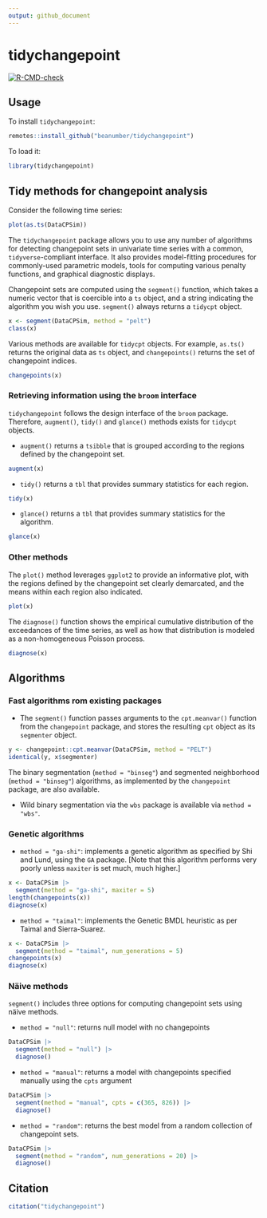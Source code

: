 ```yaml
---
output: github_document
---
```


# tidychangepoint

  <!-- badges: start -->
  [![R-CMD-check](https://github.com/beanumber/tidychangepoint/actions/workflows/R-CMD-check.yaml/badge.svg)](https://github.com/beanumber/tidychangepoint/actions/workflows/R-CMD-check.yaml)
  <!-- badges: end -->

## Usage

To install `tidychangepoint`:

```r
remotes::install_github("beanumber/tidychangepoint")
```

To load it:

```r
library(tidychangepoint)
```

## Tidy methods for changepoint analysis

Consider the following time series:

```r
plot(as.ts(DataCPSim))
```

The `tidychangepoint` package allows you to use any number of algorithms for detecting changepoint sets in univariate time series with a common, `tidyverse`-compliant interface. 
It also provides model-fitting procedures for commonly-used parametric models, tools for computing various penalty functions, and graphical diagnostic displays. 

Changepoint sets are computed using the `segment()` function, which takes a numeric vector that is coercible into a `ts` object, and a string indicating the algorithm you wish you use. 
`segment()` always returns a `tidycpt` object. 

```r
x <- segment(DataCPSim, method = "pelt")
class(x)
```

Various methods are available for `tidycpt` objects. 
For example, `as.ts()` returns the original data as `ts` object, and `changepoints()` returns the set of changepoint indices. 

```r
changepoints(x)
```

### Retrieving information using the `broom` interface

`tidychangepoint` follows the design interface of the `broom` package. 
Therefore, `augment()`, `tidy()` and `glance()` methods exists for `tidycpt` objects. 

- `augment()` returns a `tsibble` that is grouped according to the regions defined by the changepoint set. 

```r
augment(x)
```

- `tidy()` returns a `tbl` that provides summary statistics for each region.

```r
tidy(x)
```

- `glance()` returns a `tbl` that provides summary statistics for the algorithm. 

```r
glance(x)
```

### Other methods

The `plot()` method leverages `ggplot2` to provide an informative plot, with the regions defined by the changepoint set clearly demarcated, and the means within each region also indicated. 

```r
plot(x)
```

The `diagnose()` function shows the empirical cumulative distribution of the exceedances of the time series, as well as how that distribution is modeled as a non-homogeneous Poisson process. 

```r
diagnose(x)
```



## Algorithms

### Fast algorithms rom existing packages

- The `segment()` function passes arguments to the `cpt.meanvar()` function from the `changepoint` package, and stores the resulting `cpt` object as its `segmenter` object. 

```r
y <- changepoint::cpt.meanvar(DataCPSim, method = "PELT")
identical(y, x$segmenter)
```

The binary segmentation (`method = "binseg"`) and segmented neighborhood (`method = "binseg"`) algorithms, as implemented by the `changepoint` package, are also available. 

- Wild binary segmentation via the `wbs` package is available via `method = "wbs"`. 

### Genetic algorithms

- `method = "ga-shi"`: implements a genetic algorithm as specified by Shi and Lund, using the `GA` package. [Note that this algorithm performs very poorly unless `maxiter` is set much, much higher.]

```r
x <- DataCPSim |>
  segment(method = "ga-shi", maxiter = 5)
length(changepoints(x))
diagnose(x)
```

- `method = "taimal"`: implements the Genetic BMDL heuristic as per Taimal and Sierra-Suarez. 

```r
x <- DataCPSim |>
  segment(method = "taimal", num_generations = 5)
changepoints(x)
diagnose(x)
```

### Näive methods

`segment()` includes three options for computing changepoint sets using näive methods.

- `method = "null"`: returns null model with no changepoints

```r
DataCPSim |>
  segment(method = "null") |>
  diagnose()
```

- `method = "manual"`: returns a model with changepoints specified manually using the `cpts` argument

```r
DataCPSim |>
  segment(method = "manual", cpts = c(365, 826)) |>
  diagnose()
```

- `method = "random"`: returns the best model from a random collection of changepoint sets.

```r
DataCPSim |>
  segment(method = "random", num_generations = 20) |>
  diagnose()
```


## Citation

```r
citation("tidychangepoint")
```

